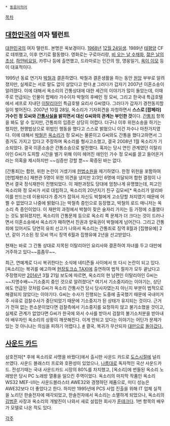  * [[동음이의어]]

[[목차]]

== [[대한민국]]의 여자 탤런트 ==
[[대한민국]]의 여자 탤런트. 본명은 옥보경이다. [[1968년]] [[12월 24일]]생. 1989년 [[태평양]] CF로 데뷔했고, 이후 연기로 활동했다. 영화로는 구로아리랑, [[비 오는 날 수채화]], [[젊은 날의 초상]], [[하얀비요일]], 카루나 등에 출연했고, 드라마로는 인간의 땅, 영웅일기, [[옥이 이모]] 등이 대표적이다.  

1995년 동료 연기자 [[박철]]과 결혼하였다. 박철과 결혼생활을 하는 동안 [[원앙]] 부부로 알려졌지만, 실제로는 서로 말도 없이 살았다고 한다.[http://news.naver.com/main/read.nhn?mode=LSD&mid=sec&sid1=106&oid=009&aid=0002702902 #] 그러다가 갑자기 2007년 이혼소송이 알려졌다. 이에 대해서 옥소리의 간통상대에 대한 세간의 이야기가 많이 돌았는데, 이때 주로 언급되는 인물이 팝페라 가수이자 박철의 후배인 정 모씨, 그리고 한국내 특급호텔에서 셰프로 지내던 [[이탈리아]]인 특급호텔 요리사 G씨였다. 그러다가 갑자기 경천동지할 일이 벌어진다. 2007년 10월 28일, 옥소리가 기자회견을 자청하면서 '''스스로 [팝페라] 가수인 정 모씨와 [[간통]]사실을 밝히면서 대신 G씨와의 관계는 부인한 것'''이다. [[간통죄]] 항목을 봐도 알 수 있지만, 간통죄의 입증은 상당히 어렵다. 더구나 이후 위헌소송을 하기는 했지만, 현행법상으로 위법인 행동을 했다고 스스로 밝혔으니 이건 자수나 마찬가지였다. 이에 대해서 [[박철]]은 [[옥소리]]가 정 모씨는 물론이고 G씨와도 간통을 했다고하면서 그 증거도 가지고 있다고 주장하며 옥소리를 형사고소했고, 결국 2008년 1월 옥소리가 기소되었다. 결국 이혼소송은 간통소송으로 발전했다. 혹자는 당시 연인 관계였던 이탈리아인 G씨가 도피할 시간을 벌기 위해 이미 헤어진 애인인 가수 정 모씨를 끌고 들어온거라는 의혹을 제시하지만 ~~심증만 강할 뿐~~ 확증된 바는 없다.

[간통죄]는 합헌, 위헌 논란이 거셌기에 [[헌법소원]]을 제기하였다. 한정 위헌을 포함하여 [헌법재판소] 재판관 5명이 위헌 의견을 냈지만 2/3인 6명에 미달되어 합헌 결정이 나면서 결국 정식재판이 진행되었다. 이 재판과정도 당대에 엄청나게 유명했는데, 피고인 옥소리와 정 모씨가 서로 대립하고, 옥소리의 20년지기 친구 김모씨[* 옥소리가 알리바이를 만드는데 이용되다가 증거가 잡혀서 자신도 박철에게 고소당할 처지였기 때문에 어쩔 수 없었다고 나중에 밝혔다.]는 박철측 증인으로 등장했고, 박철의 로드 매니저는 옥소리 측 증인이었다. 이 재판의 과정에서 박철이 잦은 술자리 가지는 등 가정에 소홀했다는 것도 밝혀졌지만, 옥소리의 간통문제 등으로 옥소리 쪽 문제가 더 크다는 것이 드러나면서 이혼소송에서 옥소리가 패하면서 친권과 양육권이 박철에게 넘어간다. 그리고 간통죄에 있어서도 당연히 유죄 선고가 나와서 옥소리는 간통죄로 징역 8월과 [집행유예] 2년, 같이 기소된 정 모씨 역시 징역 6월과 집행유예 2년을 선고받았다. 

현재는 바로 그 간통 상대로 지목된 이탈리아인 요리사와 결혼하여 자녀를 두고 대만에 거주하고 있다~~흠좀무~~.

최근, 연예계로 다시 복귀한다는 소식에 네티즌들 사이에서 또 다시 논란이 되고 있다. [옥소리]는 복귀를 예고하며 [[현장토크쇼 TAXI]]에 출연하여 법적 절차가 모두 끝났다고 주장했지만 [[2014년]] 3월 21일 보도에 따르면, 옥소리의 현 남편인 이탈리아인 G씨는 ~~지명수배~~기소중지 중인 것으로 알려졌다[* 여기서 기소중지라는 이야기는, 상단에도 언급된 것처럼 G씨가 옥소리 간통사건 당시 당사자였는지 아닌지 부분이 법적으로 해결되지 않았다는 이야기다. G씨는 수사가 진행되는 도중에 출국했기 때문에 국내미거주 사유로 검찰수사가 중단되었기 때문에 기소중지가 된 상태가 유지되는 것이다. 근거가 전혀 없는 뜬소문이었다면 검찰측에서 기소중지를 요청하지 않고 불기소했을 것이고, 실제로 관계가 없었다면 G씨가 한국에 와서 수사를 받아서 검찰의 불기소처분을 받아내야 배우자인 옥소리의 상황이 깨끗해진다. 이게 안되고 있다는 이야기는 어딘가 문제가 있는 것 아니냐는 의심을 피하기 어렵다.]. [http://mbn.mk.co.kr/pages/news/newsView.php?category=mbn00012&news_seq_no=1713951 #] 결국, 복귀가 무산되자 [[대만]]으로 [http://m.news.naver.com/read.nhn?mode=LS2D&sid1=106&sid2=282&oid=100&aid=0000109008 돌아갔다.]
== [[사운드 카드]] ==
삼호전자[* 후에 옥소리로 사명을 바꿨다]에서 출시한 사운드 카드로 [[도스]]시절에 널리 쓰였다. 사운드 블래스터 프로와 호환성이 있었으나, [[나름]]대로 독자적인 국산 사운드카드.
전성기때는 국내 사운드카드 시장의 80%를 차지했고, [옥소리]에 번들된 옥소리 노래방은 당시 PC 노래방 열풍을 일으킨 주역이었다. 옥소리의 마지막 작품인 옥소리 WS32 MEF-I/II는 사운드블라스터 AWE32와 경쟁하던 제품으로, 미디 성능은 AWE32보다 더 좋았다고 한다. 하지만 1995년에 PCS 사업 진출을 위해 IT 업체 실적을 노리던 한솔전자에 매각되었고, 한솔전자에서 옥소리는 소멸하게 되었으나, 옥소리의 [[김범훈]] 사장과 옥소리의 개발진이 나와서 새로 설립한 회사가 [[훈테크]]다. 1번 항목의 배우가 모델로 나온 적도 있다. 

[[각주]]
